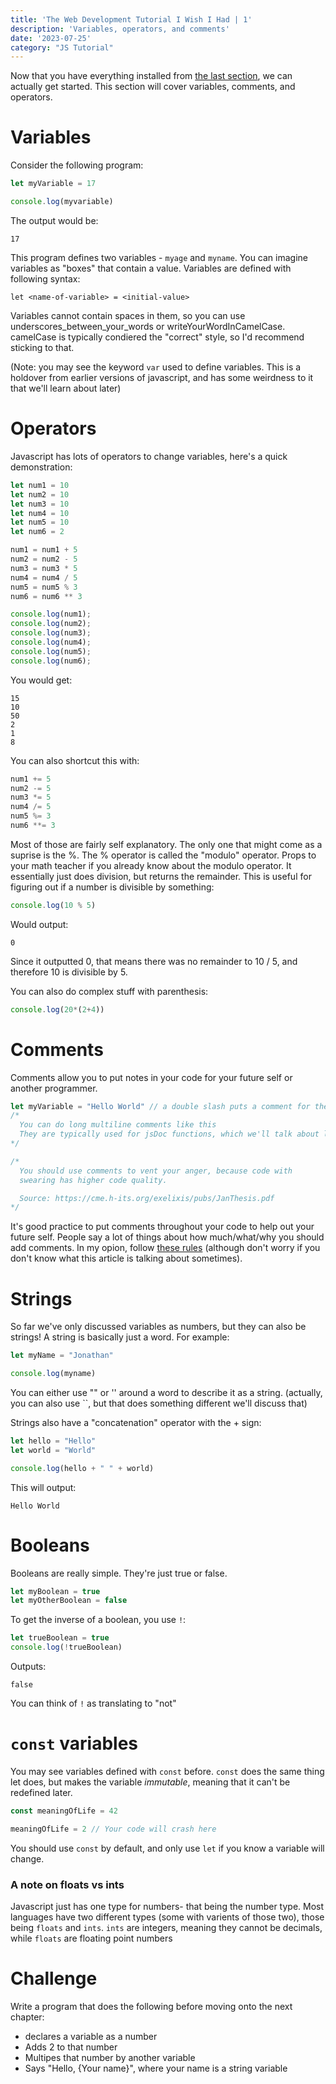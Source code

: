 ```yaml
---
title: 'The Web Development Tutorial I Wish I Had | 1'
description: 'Variables, operators, and comments'
date: '2023-07-25'
category: "JS Tutorial"
---
```

Now that you have everything installed from [the last section](/posts/js-chapter0), we can actually get started. This section will cover variables, comments, and operators.

# Variables
Consider the following program:
```js
let myVariable = 17

console.log(myvariable)
```
The output would be:
```
17
```

This program defines two variables - `myage` and `myname`. You can imagine variables as "boxes" that contain a value. Variables are defined with following syntax:
```
let <name-of-variable> = <initial-value>
```
Variables cannot contain spaces in them, so you can use underscores_between_your_words or writeYourWordInCamelCase. camelCase is typically condiered the "correct" style, so I'd recommend sticking to that.

(Note: you may see the keyword `var` used to define variables. This is a holdover from earlier versions of javascript, and has some weirdness to it that we'll learn about later)

# Operators
Javascript has lots of operators to change variables, here's a quick demonstration:
```js
let num1 = 10
let num2 = 10
let num3 = 10
let num4 = 10
let num5 = 10
let num6 = 2

num1 = num1 + 5
num2 = num2 - 5
num3 = num3 * 5
num4 = num4 / 5
num5 = num5 % 3
num6 = num6 ** 3

console.log(num1);
console.log(num2);
console.log(num3);
console.log(num4);
console.log(num5);
console.log(num6);
```
You would get:
```
15
10
50
2
1
8
```
You can also shortcut this with:
```js
num1 += 5
num2 -= 5
num3 *= 5
num4 /= 5
num5 %= 3
num6 **= 3
```


Most of those are fairly self explanatory. The only one that might come as a suprise is the %. The % operator is called the "modulo" operator. Props to your math teacher if you already know about the modulo operator. It essentially just does division, but returns the remainder. This is useful for figuring out if a number is divisible by something:
```js
console.log(10 % 5)
```
Would output:
```
0
```
Since it outputted 0, that means there was no remainder to 10 / 5, and therefore 10 is divisible by 5. 


You can also do complex stuff with parenthesis:
```js
console.log(20*(2+4))
```

# Comments
Comments allow you to put notes in your code for your future self or another programmer.
```js
let myVariable = "Hello World" // a double slash puts a comment for the rest of the line
/*
  You can do long multiline comments like this
  They are typically used for jsDoc functions, which we'll talk about later
*/

/*
  You should use comments to vent your anger, because code with 
  swearing has higher code quality.

  Source: https://cme.h-its.org/exelixis/pubs/JanThesis.pdf
*/

```
It's good practice to put comments throughout your code to help out your future self. People say a lot of things about how much/what/why you should add comments. In my opion, follow [these rules](https://stackoverflow.blog/2021/12/23/best-practices-for-writing-code-comments/) (although don't worry if you don't know what this article is talking about sometimes).


# Strings
So far we've only discussed variables as numbers, but they can also be strings! A string is basically just a word. For example:
```js
let myName = "Jonathan"

console.log(myname)
```
You can either use "" or '' around a word to describe it as a string. 
(actually, you can also use ``, but that does something different we'll discuss that) 

Strings also have a "concatenation" operator with the + sign:
```js
let hello = "Hello"
let world = "World"

console.log(hello + " " + world)
```
This will output:
```
Hello World
```

# Booleans
Booleans are really simple. They're just true or false.
```js
let myBoolean = true
let myOtherBoolean = false
```
To get the inverse of a boolean, you use `!`:
```js
let trueBoolean = true
console.log(!trueBoolean)
```
Outputs:
```
false
```
You can think of `!` as translating to "not"

# `const` variables
You may see variables defined with `const` before. `const` does the same thing let does, but makes the variable *immutable*, meaning that it can't be redefined later.
```js
const meaningOfLife = 42

meaningOfLife = 2 // Your code will crash here
```
You should use `const` by default, and only use `let` if you know a variable will change.

### A note on floats vs ints
Javascript just has one type for numbers- that being the number type. Most languages have two different types (some with varients of those two), those being `floats` and `ints`. `ints` are integers, meaning they cannot be decimals, while `floats` are floating point numbers


# Challenge
Write a program that does the following before moving onto the next chapter:
- declares a variable as a number
- Adds 2 to that number
- Multipes that number by another variable
- Says "Hello, {Your name}", where your name is a string variable
